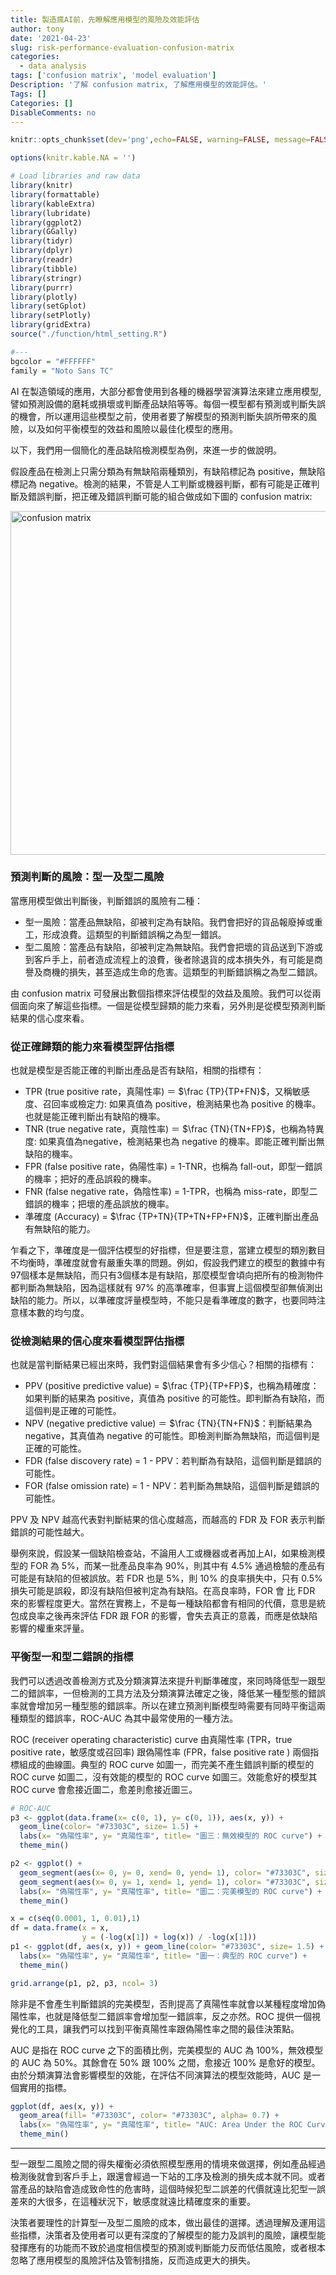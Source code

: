 ```yaml
---
title: 製造瘋AI前，先瞭解應用模型的風險及效能評估
author: tony
date: '2021-04-23'
slug: risk-performance-evaluation-confusion-matrix
categories:
  - data analysis
tags: ['confusion matrix', 'model evaluation']
Description: '了解 confusion matrix, 了解應用模型的效能評估。'
Tags: []
Categories: []
DisableComments: no
---
```



```r
knitr::opts_chunk$set(dev='png',echo=FALSE, warning=FALSE, message=FALSE, dpi=72, fig.width= 6, fig.asp = 0.618) 

options(knitr.kable.NA = '')
```

```r
# Load libraries and raw data
library(knitr)
library(formattable)
library(kableExtra)
library(lubridate)
library(ggplot2)
library(GGally)
library(tidyr)
library(dplyr)
library(readr)
library(tibble)
library(stringr)
library(purrr)
library(plotly)
library(setGplot)
library(setPlotly)
library(gridExtra)
source("./function/html_setting.R")

#---
bgcolor = "#FFFFFF"
family = "Noto Sans TC"

```

AI 在製造領域的應用，大部分都會使用到各種的機器學習演算法來建立應用模型, 譬如預測設備的磨耗或損壞或判斷產品缺陷等等。每個一模型都有預測或判斷失誤的機會，所以運用這些模型之前，使用者要了解模型的預測判斷失誤所帶來的風險，以及如何平衡模型的效益和風險以最佳化模型的應用。

以下，我們用一個簡化的產品缺陷檢測模型為例，來進一步的做說明。

假設產品在檢測上只需分類為有無缺陷兩種類別，有缺陷標記為 positive，無缺陷標記為 negative。檢測的結果，不管是人工判斷或機器判斷，都有可能是正確判斷及錯誤判斷，把正確及錯誤判斷可能的組合做成如下圖的 confusion matrix:

<img src="./images/confusion-matrix.png" alt="confusion matrix" style="width:550px;">

### 預測判斷的風險：型一及型二風險

當應用模型做出判斷後，判斷錯誤的風險有二種：

* 型一風險：當產品無缺陷，卻被判定為有缺陷。我們會把好的貨品報廢掉或重工，形成浪費。這類型的判斷錯誤稱之為型一錯誤。
* 型二風險：當產品有缺陷，卻被判定為無缺陷。我們會把壞的貨品送到下游或到客戶手上，前者造成流程上的浪費，後者除退貨的成本損失外，有可能是商譽及商機的損失，甚至造成生命的危害。這類型的判斷錯誤稱之為型二錯誤。

由 confusion matrix 可發展出數個指標來評估模型的效益及風險。我們可以從兩個面向來了解這些指標。一個是從模型歸類的能力來看，另外則是從模型預測判斷結果的信心度來看。

### 從正確歸類的能力來看模型評估指標

也就是模型是否能正確的判斷出產品是否有缺陷，相關的指標有：

* TPR (true positive rate，真陽性率) ＝ $\frac {TP}{TP+FN}$，又稱敏感度、召回率或檢定力: 如果真值為 positive，檢測結果也為 positive 的機率。也就是能正確判斷出有缺陷的機率。
* TNR (true negative rate，真陰性率) ＝ $\frac {TN}{TN+FP}$，也稱為特異度: 如果真值為negative，檢測結果也為 negative 的機率。即能正確判斷出無缺陷的機率。
* FPR (false positive rate，偽陽性率) = 1-TNR，也稱為 fall-out，即型一錯誤的機率；把好的產品誤殺的機率。
* FNR (false negative rate，偽陰性率) = 1-TPR，也稱為 miss-rate，即型二錯誤的機率；把壞的產品誤放的機率。
* 準確度 (Accuracy) = $\frac {TP+TN}{TP+TN+FP+FN}$，正確判斷出產品有無缺陷的能力。

乍看之下，準確度是一個評估模型的好指標，但是要注意，當建立模型的類別數目不均衡時，準確度就會有嚴重失準的問題。例如，假設我們建立的模型的數據中有97個樣本是無缺陷，而只有3個樣本是有缺陷，那麼模型會頃向把所有的檢測物件都判斷為無缺陷，因為這樣就有 97% 的高準確率，但事實上這個模型卻無偵測出缺陷的能力。所以，以準確度評量模型時，不能只是看準確度的數字，也要同時注意樣本數的均勻度。

### 從檢測結果的信心度來看模型評估指標

也就是當判斷結果已經出來時，我們對這個結果會有多少信心？相關的指標有：

* PPV (positive predictive value) = $\frac {TP}{TP+FP}$，也稱為精確度：如果判斷的結果為 positive，真值為 positive 的可能性。即判斷為有缺陷，而這個判是正確的可能性。
* NPV (negative predictive value) ＝ $\frac {TN}{TN+FN}$：判斷結果為 negative，其真值為 negative 的可能性。即檢測判斷為無缺陷，而這個判是正確的可能性。
* FDR (false discovery rate) = 1 - PPV：若判斷為有缺陷，這個判斷是錯誤的可能性。
* FOR (false omission rate) = 1 - NPV：若判斷為無缺陷，這個判斷是錯誤的可能性。

PPV 及 NPV 越高代表對判斷結果的信心度越高，而越高的 FDR 及 FOR 表示判斷錯誤的可能性越大。

舉例來說，假設某一個缺陷檢查站，不論用人工或機器或者再加上AI，如果檢測模型的 FOR 為 5%，而某一批產品良率為 90%，則其中有 4.5% 通過檢驗的產品有可能是有缺陷的但被誤放。若 FDR 也是 5%，則 10% 的良率損失中，只有 0.5% 損失可能是誤殺，即沒有缺陷但被判定為有缺陷。在高良率時，FOR 會 比 FDR 來的影響程度更大。當然在實務上，不是每一種缺陷都會有相同的代價，意思是統包成良率之後再來評估 FDR 跟 FOR 的影響，會失去真正的意義，而應是依缺陷影響的權重來評量。

### 平衡型一和型二錯誤的指標

我們可以透過改善檢測方式及分類演算法來提升判斷準確度，來同時降低型一跟型二的錯誤率，一但檢測的工具方法及分類演算法確定之後，降低某一種型態的錯誤率就會增加另一種型態的錯誤率。所以在建立預測判斷模型時需要有同時平衡這兩種類型的錯誤率，ROC-AUC 為其中最常使用的一種方法。

ROC (receiver operating characteristic) curve 由真陽性率 (TPR，true positive rate，敏感度或召回率) 跟偽陽性率 (FPR，false positive rate ) 兩個指標組成的曲線圖。典型的 ROC curve 如圖一，而完美不產生錯誤判斷的模型的 ROC curve 如圖二，沒有效能的模型的 ROC curve 如圖三。效能愈好的模型其 ROC curve 會愈接近圖二，愈差則愈接近圖三。

```r
# ROC-AUC
p3 <- ggplot(data.frame(x= c(0, 1), y= c(0, 1)), aes(x, y)) +
  geom_line(color= "#73303C", size= 1.5) +
  labs(x= "偽陽性率", y= "真陽性率", title= "圖三：無效模型的 ROC curve") + 
  theme_min()

p2 <- ggplot() +
  geom_segment(aes(x= 0, y= 0, xend= 0, yend= 1), color= "#73303C", size= 1.5) +
  geom_segment(aes(x= 0, y= 1, xend= 1, yend= 1), color= "#73303C", size= 1.5) +
  labs(x= "偽陽性率", y= "真陽性率", title= "圖二：完美模型的 ROC curve") + 
  theme_min()

x = c(seq(0.0001, 1, 0.01),1)
df = data.frame(x = x, 
                y = (-log(x[1]) + log(x)) / -log(x[1]))
p1 <- ggplot(df, aes(x, y)) + geom_line(color= "#73303C", size= 1.5) +
  labs(x= "偽陽性率", y= "真陽性率", title= "圖一：典型的 ROC curve") + 
  theme_min()

grid.arrange(p1, p2, p3, ncol= 3)
```
除非是不會產生判斷錯誤的完美模型，否則提高了真陽性率就會以某種程度增加偽陽性率，也就是降低型二錯誤率會增加型一錯誤率，反之亦然。ROC 提供一個視覺化的工具，讓我們可以找到平衡真陽性率跟偽陽性率之間的最佳決策點。

AUC 是指在 ROC curve 之下的面積比例，完美模型的 AUC 為 100%，無效模型的 AUC 為 50%。其餘會在 50% 跟 100% 之間，愈接近 100% 是愈好的模型。由於分類演算法會影響模型的效能，在評估不同演算法的模型效能時，AUC 是一個實用的指標。

```r
ggplot(df, aes(x, y)) + 
  geom_area(fill= "#73303C", color= "#73303C", alpha= 0.7) +
  labs(x= "偽陽性率", y= "真陽性率", title= "AUC: Area Under the ROC Curve") + 
  theme_min()
```

<hr class="hr-end">

型一跟型二風險之間的得失權衡必須依照模型應用的情境來做選擇，例如產品經過檢測後就會到客戶手上，跟還會經過一下站的工序及檢測的損失成本就不同。或者當產品的缺陷會造成致命性的危害時，這個時候犯型二誤差的代價就遠比犯型一誤差來的大很多，在這種狀況下，敏感度就遠比精確度來的重要。

決策者要理性的計算型一及型二風險的成本，做出最佳的選擇。透過理解及運用這些指標，決策者及使用者可以更有深度的了解模型的能力及誤判的風險，讓模型能發揮應有的功能而不致於過度相信模型的預測或判斷能力反而低估風險，或者根本忽略了應用模型的風險評估及管制措施，反而造成更大的損失。